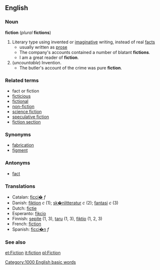 ==English==
=== Noun ===
'''fiction''' (''plural'' '''fictions''')
# Literary type using invented or [[imaginative]] writing, instead of real [[fact|facts]]
#* usually written as [[prose]]
#*The company's accounts contained a number of blatant '''fictions'''.
#*I am a great reader of '''fiction'''.
# (''uncountable'') Invention.
#*The butler's account of the crime was pure '''fiction'''.

=== Related terms ===

*fact or fiction
*[[ficticious]]
*[[fictional]]
*[[non-fiction]]
*[[science fiction]]
*[[speculative fiction]]
*[[fiction section]]

=== Synonyms ===
*[[fabrication]]
*[[figment]]
=== Antonyms ===
*[[fact]]
===Translations===
*Catalan: [[ficci�]] ''f''
*Danish: [[fiktion]] ''c'' (1); [[sk�nlitteratur]] ''c'' (2); [[fantasi]] ''c'' (3)
*Dutch: [[fictie]]
*Esperanto: [[fikcio]]
*Finnish: [[sepite]] (1, 3), [[taru#Finnish|taru]] (1, 3), [[fiktio]] (1, 2, 3)
*French: [[fiction]]
*Spanish: [[ficci�n]] ''f''
=== See also ===
{{pedialite}}
{{BE-ready}}
[[Category:1000 English basic words]]

[[et:Fiction]]
[[it:fiction]]
[[pl:Fiction]]